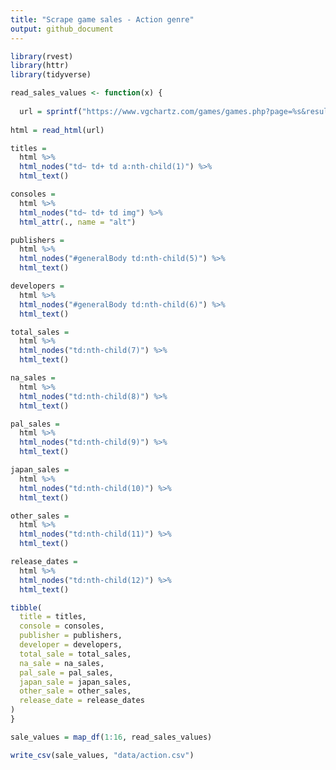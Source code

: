 ```yaml
---
title: "Scrape game sales - Action genre"
output: github_document
---
```



```r
library(rvest)
library(httr)
library(tidyverse)
```


```r

read_sales_values <- function(x) {
  
  url = sprintf("https://www.vgchartz.com/games/games.php?page=%s&results=200&genre=Action&order=TotalSales&ownership=Both&direction=DESC&showtotalsales=1&shownasales=1&showpalsales=1&showjapansales=1&showothersales=1&showpublisher=1&showdeveloper=1&showreleasedate=1&showlastupdate=0&showvgchartzscore=0&showcriticscore=0&showuserscore=0&showshipped=0&showmultiplat=Yes", x)
  
html = read_html(url)

titles = 
  html %>% 
  html_nodes("td~ td+ td a:nth-child(1)") %>% 
  html_text()

consoles = 
  html %>% 
  html_nodes("td~ td+ td img") %>% 
  html_attr(., name = "alt") 

publishers =
  html %>% 
  html_nodes("#generalBody td:nth-child(5)") %>% 
  html_text()

developers = 
  html %>% 
  html_nodes("#generalBody td:nth-child(6)") %>% 
  html_text()

total_sales = 
  html %>% 
  html_nodes("td:nth-child(7)") %>% 
  html_text()

na_sales = 
  html %>% 
  html_nodes("td:nth-child(8)") %>% 
  html_text()

pal_sales = 
  html %>% 
  html_nodes("td:nth-child(9)") %>% 
  html_text()

japan_sales =
  html %>% 
  html_nodes("td:nth-child(10)") %>% 
  html_text()

other_sales =
  html %>% 
  html_nodes("td:nth-child(11)") %>% 
  html_text()

release_dates =
  html %>% 
  html_nodes("td:nth-child(12)") %>% 
  html_text()

tibble(
  title = titles,
  console = consoles,
  publisher = publishers,
  developer = developers,
  total_sale = total_sales,
  na_sale = na_sales,
  pal_sale = pal_sales,
  japan_sale = japan_sales,
  other_sale = other_sales,
  release_date = release_dates
)
}
```


```r

sale_values = map_df(1:16, read_sales_values)

```


```r
write_csv(sale_values, "data/action.csv")
```
